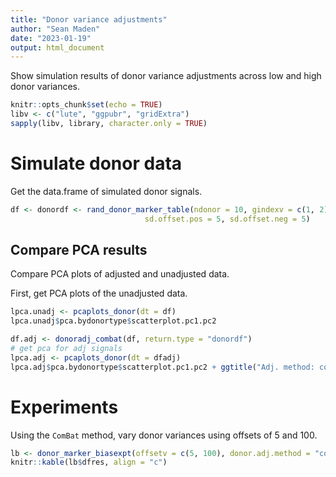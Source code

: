 ```yaml
---
title: "Donor variance adjustments"
author: "Sean Maden"
date: "2023-01-19"
output: html_document
---
```


Show simulation results of donor variance adjustments across low and high donor 
variances.

```r
knitr::opts_chunk$set(echo = TRUE)
libv <- c("lute", "ggpubr", "gridExtra")
sapply(libv, library, character.only = TRUE)
```

# Simulate donor data

Get the data.frame of simulated donor signals.

```r
df <- donordf <- rand_donor_marker_table(ndonor = 10, gindexv = c(1, 2), 
                              sd.offset.pos = 5, sd.offset.neg = 5)
```

## Compare PCA results

Compare PCA plots of adjusted and unadjusted data.

First, get PCA plots of the unadjusted data.

```r
lpca.unadj <- pcaplots_donor(dt = df)
lpca.unadj$pca.bydonortype$scatterplot.pc1.pc2
```

```r
df.adj <- donoradj_combat(df, return.type = "donordf")
# get pca for adj signals
lpca.adj <- pcaplots_donor(dt = dfadj)
lpca.adj$pca.bydonortype$scatterplot.pc1.pc2 + ggtitle("Adj. method: combat")
```

# Experiments

Using the `ComBat` method, vary donor variances using offsets of 5 and 100.

```r
lb <- donor_marker_biasexpt(offsetv = c(5, 100), donor.adj.method = "combat")
knitr::kable(lb$dfres, align = "c")
```


